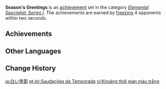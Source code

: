 {{Achievement Set Infobox
|title        = 
|primogems    = {{Achievement/Primogems|Season's Greetings}}
|total        = {{Achievement/Total|Season's Greetings}}
|category     = Elemental Specialist: Series I
}}
'''Season's Greetings''' is an [[achievement]] set in the category ''[[Elemental Specialist: Series I]]''. The achievements are earned by [[Frozen|freezing]] 4 opponents within two seconds.

==Achievements==
{{Achievements by Category Table|Season's Greetings}}
<!--
==Notes==

==Trivia==
-->
==Other Languages==
{{Other Languages
|en      = Season's Greetings
|zhs     = 白色的季节
|zhs_rm  = Báisè de Jìjié
|zht     = 白色的季節
|zht_rm  = Báisè de Jìjié
|zh_tl   = White Season
|ja      = 白い季節
|ja_rm   = Shiroi Kisetsu
|ja_tl   = White Season
|ko      = 백색의 계절
|ko_rm   = Baeksaek-ui Gyejeol
|ko_tl   = White Season
|es      = Felices fiestas
|es_tl   = Happy Holidays
|fr      = Saison immaculée
|fr_tl   = Immaculate Season
|ru      = Белый сезон
|ru_tl   = White Season
|th      = ฤดูกาลสีขาว
|th_rm   = 
|th_tl   = 
|vi      = Khoảng thời gian màu trắng
|vi_tl   = 
|de      = Weiße Jahreszeit
|de_tl   = White Season
|id      = Seputih Salju
|id_tl   = White as Snow
|pt      = Saudações da Temporada
|pt_tl   = 
|tr      = Kış Geldi
|tr_tl   = 
|it      = E tanti cari auguri
|it_tl   = 
}}

==Change History==
{{Change History|1.0}}
<!--
==References==
{{Reflist}}
-->

[[ja:白い季節]]
[[pt-br:Saudações da Temporada]]
[[vi:Khoảng thời gian màu trắng]]